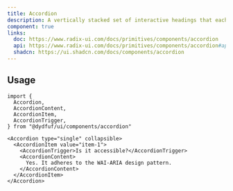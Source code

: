 ```yaml
---
title: Accordion
description: A vertically stacked set of interactive headings that each reveal a section of content.
component: true
links:
  doc: https://www.radix-ui.com/docs/primitives/components/accordion
  api: https://www.radix-ui.com/docs/primitives/components/accordion#api-reference
  shadcn: https://ui.shadcn.com/docs/components/accordion 
---
```


<ComponentPreview
  name="accordion-demo"
  className="[&_.preview>[data-orientation=vertical]]:sm:max-w-[70%]"
/>


## Usage

```tsx
import {
  Accordion,
  AccordionContent,
  AccordionItem,
  AccordionTrigger,
} from "@dydfuf/ui/components/accordion"
```

```tsx
<Accordion type="single" collapsible>
  <AccordionItem value="item-1">
    <AccordionTrigger>Is it accessible?</AccordionTrigger>
    <AccordionContent>
      Yes. It adheres to the WAI-ARIA design pattern.
    </AccordionContent>
  </AccordionItem>
</Accordion>
```
